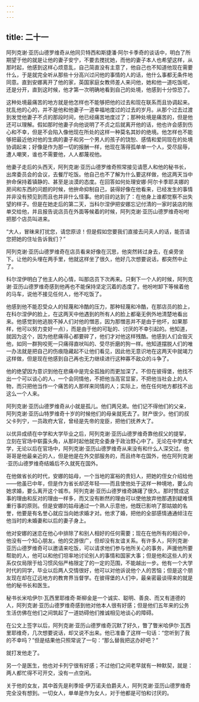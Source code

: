 ```yaml
---
---
---
```

title: 二十一
---



阿列克谢·亚历山德罗维奇从他同贝特西和斯捷潘·阿尔卡季奇的谈话中，明白了所期望于他的就是让他的妻子安宁，不要去搅扰她，而他的妻子本人也希望这样，从那时起，他感到这样心烦意乱，自己简直没有主意了，他自己也不知道他现在需要什么，于是就完全听从那些十分高兴过问他的事情的人的话，他什么事都无条件地同意。直到安娜离开了他的家，英国家庭女教师差人来问他，她和他一道吃饭呢，还是分开，直到这时候，他才第一次明确地看到自己的处境，他感到十分惊恐了。

这种处境最痛苦的地方就是他怎样也不能够把他的过去和现在联系而且协调起来。扰乱他的心的，并不是他和他妻子一道幸福地度过的过去的岁月。从那个过去过渡到发觉他妻子不贞的那段时间，他已经痛苦地度过了；那种处境是痛苦的，但是他还可以理解。假如那时他妻子向他说明了不贞之后就离开他的话，他也许会感到伤心和不幸，但是不会陷入像他现在所处的这样一种莫名其妙的绝境。他怎样也不能够把最近他对他的生病的妻子和另一个男人的孩子的饶恕、感情和爱同现在的处境协调起来；好像是作为那一切的报酬一样，他现在落得孤单单一个人，受尽屈辱，遭人嘲笑，谁也不需要他，人人都蔑视他。

他妻子走后的头西天，阿列克谢·亚历山德罗维奇照常接见请愿人和他的秘书长，出席委员会的会议，去餐厅吃饭。他自己也不了解为什么要这样做，他这两天当中拚命保持着镇静的、甚至是淡漠的态度。在回答如何处理安娜·阿尔卡季耶夫娜的房间和东西的问题的时候，他拚命抑制自己，装得好像在他看来，已经发生的事情并非没有预见到而且也并非什么怪事。他的目的达到了：在他身上谁都觉察不出失望的样子。但是在她走后的第二天，当科尔涅伊把安娜忘记付清的一家时装店的账单交给他，并且报告说店员在外面等候着的时候，阿列克谢·亚历山德罗维奇吩咐把那个店员叫进来。

“大人，冒昧来打扰您，请您原谅！但是假如您要我们直接去问夫人的话，能否请您把她的住址告诉我们？”

阿列克谢·亚历山德罗维奇在店员看来好像在沉思，他突然转过身去，在桌旁坐下。让他的头埋在两手里，他就这样坐了很久，他好几次想要说话，都突然中止了。

科尔涅伊明白了他主人的心情，叫那店员下次再来。只剩下一个人的时候，阿列克谢·亚历山德罗维奇感到他再也不能保持坚定沉着的态度了。他吩咐卸下等候着他的马车，说他不接见任何人，他不吃饭了。

他感到他不能忍受众人的轻蔑和冷酷的压力，那种轻蔑和冷酷，在那店员的脸上，在科尔涅伊的脸上，在这两天中他遇到的所有人的脸上都毫无例外地清楚地看出来。他感觉到他逃脱不掉人们对他的憎恶，因为那憎恶并不是由于他坏，如果那样，他可以努力变好一点），而是由于他的可耻的、讨厌的不幸引起的。他知道，就因为这个，因为他悲痛得心都要碎了，他们才对他这样残酷。他感到人们会毁灭他，如同一群狗咬死一只痛得直吠叫的、受尽折磨的狗一样。他知道摆脱人们的唯一办法就是把自己的伤痕隐藏起不让他们看见，因此他无意识地在这两天中就竭力这样做，但是现在他感到自己再也无力继续进行这种寡不敌众的斗争了。

他的绝望因为意识到他在悲痛中是完全孤独的而更加深了。不但在彼得堡，他找不出一个可以谈心的人，一个会同情他，不把他当高官显宦，不把他当社会上的人物，而只把他当作一个痛苦的人那样来同情的人；实际上，他在任何地方都找不出这么一个人来。

阿列克谢·亚历山德罗维奇从小就是孤儿。他们两兄弟。他们记不得他们的父亲，阿列克谢·亚历山特罗维奇十岁的时候他们的母亲就死去了。财产很少。他们的叔父卡列宁，一员政府大官，曾经是先帝的宠臣，把他们抚养大了。

以优异成绩在中学和大学毕业之后，阿列克谢·亚历山德罗维奇靠他叔父的提挈，立刻在官场中崭露头角，从那时起他就完全委身于政治野心中了。无论在中学或大学，无论以后在官场中，阿列克谢·亚历山德罗维奇从来没有和什么人深交过。他哥哥是他最亲近的人，但是他是在外交部服务的，而且终年在国外，他在阿列克谢·亚历山德罗维奇结婚后不久就死在国外。

在他做省长的时代，安娜的姑母，一个当地的富裕的贵妇人，把她的侄女介绍给他——他虽已中年，但是作为省长却还年轻——而且使他处于这样一种境地，要么向她求婚，要么离开这个城市。阿列克谢·亚历山德罗维奇踌躇了很久。那时赞成这事的理由和反对的理由一样多，而又没有断然的理由可以使他放弃他那遇到疑难慎重行事的原则。但是安娜的姑母通过一个熟人示意他，他既已影响了那姑娘的名誉，他要是有名誉心就应当向她求婚才对。他求了婚，把他的全部感情通通倾注在他当时的未婚妻和以后的妻子身上。

他对安娜的迷恋在他心中排除了和别人相好的任何需要；现在在他所有的相识中，他没有一个知心朋友。他的交游很广，但却没有友谊关系。有许多人，阿列克谢·亚历山德罗维奇可以邀请来吃饭，可以请求他们参与他所关心的事务，声援他所要帮助的人，他可以和他们坦率地讨论别人的事情和国家大事；但是他和这些人的关系仅仅局限于给习惯风俗严格限定了的一定的范围，不能越出一步。他有一个大学时代的同学，毕业以后两人交情很好，他可以对他诉说他个人的苦恼；但是这个朋友现在却在辽远地方的教育界当督学。在彼得堡的人们中，最亲密最谈得来的就是他的秘书长和医生。

秘书长米哈伊尔·瓦西里耶维奇·斯柳金是一个诚实、聪明、善良、而又有道德的人，阿列克谢·亚历山德罗维奇感到他对他本人很有好感；但是他们五年来的公务生活仿佛在他们之间筑起了一道妨碍他们推诚相见地谈心的障碍。

在公文上签字以后，阿列克谢·亚历山德罗维奇沉默了好久，瞥了瞥米哈伊尔·瓦西里耶维奇，几次想要说话，却又说不出来。他已准备了这样一句话：“您听到了我的不幸吗？”但是结果他只照常说了一句：“那么替我把这办好吧？”

就打发他走了。

另一个是医生，他也对卡列宁很有好感；不过他们之间老早就有一种默契，就是：两人都忙得不可开交，没有一点空闲。

关于他的女友，其中首先是利季娅·伊万诺夫伯爵夫人，阿列克谢·亚历山德罗维奇完全没有想到。一切女人，单单是作为女人，对于他都是可怕和讨厌的。